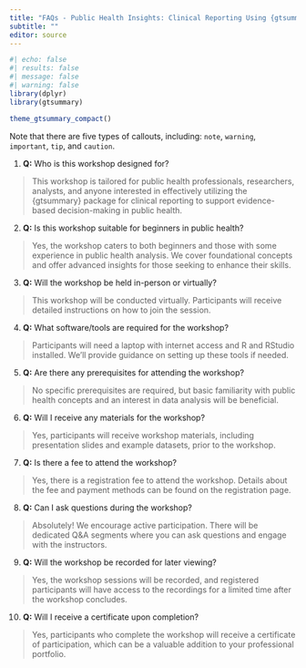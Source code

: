 ---
title: "FAQs - Public Health Insights: Clinical Reporting Using {gtsummary}"
subtitle: ""
editor: source
---

```{r}
#| echo: false
#| results: false
#| message: false
#| warning: false
library(dplyr)
library(gtsummary)

theme_gtsummary_compact()
```

::: {.callout-note collapse=true}
Note that there are five types of callouts, including:
`note`, `warning`, `important`, `tip`, and `caution`.
:::



1.  **Q:**  Who is this workshop designed for?

>  This workshop is tailored for public health professionals, researchers, analysts, and anyone interested in effectively utilizing the {gtsummary} package for clinical reporting to support evidence-based decision-making in public health.

2.  **Q:** Is this workshop suitable for beginners in public health?

>  Yes, the workshop caters to both beginners and those with some experience in public health analysis. We cover foundational concepts and offer advanced insights for those seeking to enhance their skills.

3.  **Q:** Will the workshop be held in-person or virtually?

>  This workshop will be conducted virtually. Participants will receive detailed instructions on how to join the session.

4.  **Q:** What software/tools are required for the workshop?

> Participants will need a laptop with internet access and R and RStudio installed. We'll provide guidance on setting up these tools if needed.

5. **Q:** Are there any prerequisites for attending the workshop?

> No specific prerequisites are required, but basic familiarity with public health concepts and an interest in data analysis will be beneficial.

6. **Q:** Will I receive any materials for the workshop?

>Yes, participants will receive workshop materials, including presentation slides and example datasets, prior to the workshop.

7.  **Q:** Is there a fee to attend the workshop?

> Yes, there is a registration fee to attend the workshop. Details about the fee and payment methods can be found on the registration page.

8.  **Q:** Can I ask questions during the workshop?

> Absolutely! We encourage active participation. There will be dedicated Q&A segments where you can ask questions and engage with the instructors.


9. **Q:** Will the workshop be recorded for later viewing?

> Yes, the workshop sessions will be recorded, and registered participants will have access to the recordings for a limited time after the workshop concludes.


10. **Q:** Will I receive a certificate upon completion?

> Yes, participants who complete the workshop will receive a certificate of participation, which can be a valuable addition to your professional portfolio.